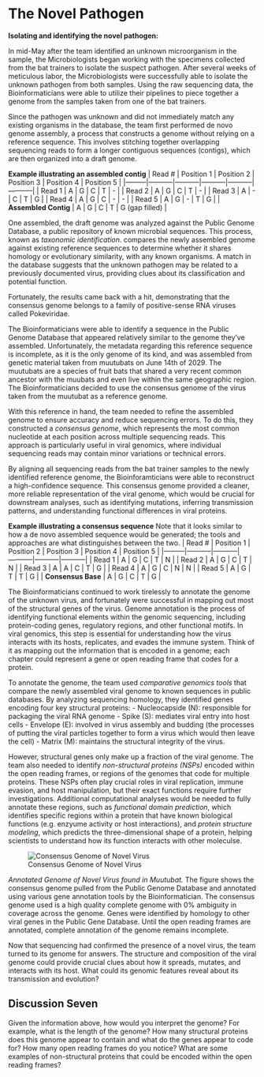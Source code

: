 # The Novel Pathogen

**Isolating and identifying the novel pathogen:**

In mid-May after the team identified an unknown microorganism in the sample, the Microbiologists began working with the specimens collected from the bat trainers to isolate the suspect pathogen. After several weeks of meticulous labor, the Microbiologists were successfully able to isolate the unknown pathogen from both samples. 
Using the raw sequencing data, the Bioinformaticians were able to utilize their pipelines to piece together a genome from the samples taken from one of the bat trainers. 

Since the pathogen was unknown and did not immediately match any existing organisms in the database, the team first performed de novo genome assembly, a process that constructs a genome without relying on a reference sequence. This involves stitching together overlapping sequencing reads to form a longer contiguous sequences (contigs), which are then organized into a draft genome.


**Example illustrating an assembled contig**
| Read #  | Position 1 | Position 2 | Position 3 | Position 4 | Position 5 |
|---------|-----------|-----------|-----------|-----------|-----------|
| Read 1  | A         | G         | C         | T         | -         |
| Read 2  | A         | G         | C         | T         | -         |
| Read 3  | A         | -         | C         | T         | G         |
| Read 4  | A         | G         | C         | -         | -         |
| Read 5  | A         | G         | -         | T         | G         |
| **Assembled Contig** | A  | G  | C  | T  | G (gap filled) |


One assembled, the draft genome was analyzed against the Public Genome Database, a public repository of known microbial sequences. This process, known as *taxonomic identification*. compares the newly assembled genome against existing reference sequences to determine whether it shares homology or evolutionary similarity, with any known organisms. A match in the database suggests that the unknown pathogen may be related to a previously documented virus, providing clues about its classification and potential function. 

Fortunately, the results came back with a hit, demonstrating that the consensus genome belongs to a family of positive-sense RNA viruses called Pokeviridae. 

The Bioinformaticians were able to identify a sequence in the Public Genome Database that appeared relatively similar to the genome they’ve assembled. Unfortunately, the metadata regarding this reference sequence is incomplete, as it is the only genome of its kind, and was assembled from genetic material taken from muutubats on June 14th of 2029. The muutubats are a species of fruit bats that shared a very recent common ancestor with the muubats and even live within the same geographic region. The Bioinformaticians decided to use the consensus genome of the virus taken from the muutubat as a reference genome.

With this reference in hand, the team needed to refine the assembled genome to ensure accuracy and reduce sequencing errors. To do this, they constructed a *consensus genome*, which represents the most common nucleotide at each position across multiple sequencing reads. This approach is particularly useful in viral genomics, where individual sequencing reads may contain minor variations or technical errors.

By aligning all sequencing reads from the bat trainer samples to the newly identified reference genome, the Bioinforamticians were able to reconstruct a high-confidence sequence. This consensus genome provided a cleaner, more reliable representation of the viral genome, which would be crucial for downstream analyses, such as identifying mutations, inferring transmission patterns, and understanding functional differences in viral proteins.

**Example illustrating a consensus sequence**
Note that it looks similar to how a de novo assembled sequence would be generated; the tools and approaches are what distinguishes between the two.
| Read #  | Position 1 | Position 2 | Position 3 | Position 4 | Position 5 |
|---------|-----------|-----------|-----------|-----------|-----------|
| Read 1  | A         | G         | C         | T         | N         |
| Read 2  | A         | G         | C         | T         | N         |
| Read 3  | A         | A         | C         | T         | G         |
| Read 4  | A         | G         | C         | N         | N         |
| Read 5  | A         | G         | T         | T         | G         |
| **Consensus Base** | A  | G  | C  | T  | G  |


The Bioinformaticians continued to work tirelessly to annotate the genome of the unknown virus, and fortunately were successful in mapping out most of the structural genes of the virus. Genome annotation is the process of identifying functional elements within the genomic sequencing, including protein-coding genes, regulatory regions, and other functional motifs. In viral genomics, this step is essential for understanding how the virus interacts with its hosts, replicates, and evades the immune system. Think of it as mapping out the information that is encoded in a genome; each chapter could represent a gene or open reading frame that codes for a protein. 

To annotate the genome, the team used *comparative genomics tools* that compare the newly assembled viral genome to known sequences in public databases. By analyzing sequencing homology, they identified genes encoding four key structural proteins:
- Nucleocapside (N): responsible for packaging the viral RNA genome
- Spike (S): mediates viral entry into host cells
- Envelope (E): involved in virus assembly and budding (the processes of putting the viral particles together to form a virus which would then leave the cell)
- Matrix (M): maintains the structural integrity of the virus. 

However, structural genes only make up a fraction of the viral genome. The team also needed to identify *non-structural proteins (NSPs)* encoded within the open reading frames, or regions of the genomes that code for multiple proteins. These NSPs often play crucial roles in viral replication, immune evasion, and host manipulation, but their exact functions require further investigations. Additional computational analyses would be needed to fully annotate these regions, such as *functional domain prediction*, which identifies specific regions within a protein that have known biological functions (e.g. enzyume activity or host interactions), and *protein structure modeling*, which predicts the three-dimensional shape of a protein, helping scientists to understand how its function interacts with other moleculse.   

![Consensus Genome of Novel Virus](../images/virus_genome.jpg)

*Annotated Genome of Novel Virus found in Muutubat.*
The figure shows the consensus genome pulled from the Public Genome Database and annotated using various gene annotation tools by the Bioinformatician. The consensus genome used is a high quality complete genome with 0% ambiguity in coverage across the genome. Genes were identified by homology to other viral genes in the Public Gene Database. Until the open reading frames are annotated, complete annotation of the genome remains incomplete.

Now that sequencing had confirmed the presence of a novel virus, the team turned to its genome for answers. The structure and composition of the viral genome could provide crucial clues about how it spreads, mutates, and interacts with its host. What could its genomic features reveal about its transmission and evolution?

## Discussion Seven

Given the information above, how would you interpret the genome? For example, what is the length of the genome? How many structural proteins does this genome appear to contain and what do the genes appear to code for? How many open reading frames do you notice? What are some examples of non-structural proteins that could be encoded within the open reading frames?